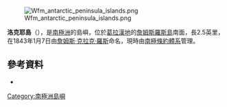 [[Image:Wfm_antarctic_peninsula_islands.png|thumb]]

'''洛克耶島'''（{{lang-en|Lockyer Island}}），是[[南極洲|南極洲]]的島嶼，位於[[葛拉漢地|葛拉漢地]]的[[詹姆斯羅斯島|詹姆斯羅斯島]]南面，長2.5英里，在1843年1月7日由[[詹姆斯·克拉克·羅斯|詹姆斯·克拉克·羅斯]]命名，現時由[[南極條約體系|南極條約體系]]管理。

{{coord|64|27|S|57|36|W|display=title}}

==參考資料==
*{{gnis|id=8959|type=antarid}}

{{Antarctica-geo-stub}}
[[Category:南極洲島嶼|Category:南極洲島嶼]]